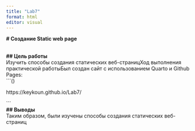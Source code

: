 ```yaml
---
title: "Lab7"
format: html
editor: visual
---
```


**\# Создание Static web page**

\
**\## Цель работы**\
Изучить способы создания статических веб-страницХод выполнения практической работыБыл создан сайт с использованием Quarto и Github Pages:\
\`\`\`()

https://keykoun.github.io/Lab7/

\`\`\`\
**\## Выводы**\
Таким образом, были изучены способы создания статических веб-страниц\
